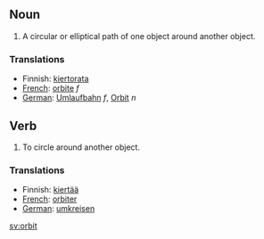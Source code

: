 ==Noun==
#A circular or elliptical path of one object around another object.

===Translations===

*Finnish: [[kiertorata]]
*[[French]]: [[orbite]] ''f''
*[[German]]: [[Umlaufbahn]] ''f'', [[Orbit]] ''n''

==Verb==
#To circle around another object.

===Translations===

*Finnish: [[kiertää]]
*[[French]]: [[orbiter]]
*[[German]]: [[umkreisen]]

[[sv:orbit]]